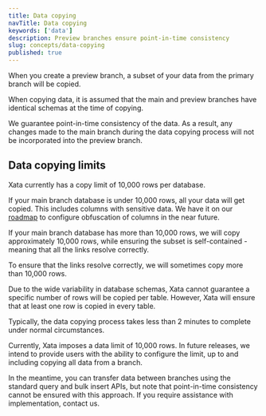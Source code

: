 ```yaml
---
title: Data copying
navTitle: Data copying
keywords: ['data']
description: Preview branches ensure point-in-time consistency
slug: concepts/data-copying
published: true
---
```


When you create a preview branch, a subset of your data from the primary branch will be copied.

When copying data, it is assumed that the main and preview branches have identical schemas at the time of copying.

We guarantee point-in-time consistency of the data. As a result, any changes made to the main branch during the data copying process will not be incorporated into the preview branch.

## Data copying limits

Xata currently has a copy limit of 10,000 rows per database.

If your main branch database is under 10,000 rows, all your data will get copied. This includes columns with sensitive data. We have it on our [roadmap](https://xata.io/roadmap) to configure obfuscation of columns in the near future.

If your main branch database has more than 10,000 rows, we will copy approximately 10,000 rows, while ensuring the subset is self-contained - meaning that all the links resolve correctly.

To ensure that the links resolve correctly, we will sometimes copy more than 10,000 rows.

Due to the wide variability in database schemas, Xata cannot guarantee a specific number of rows will be copied per table. However, Xata will ensure that at least one row is copied in every table.

Typically, the data copying process takes less than 2 minutes to complete under normal circumstances.

Currently, Xata imposes a data limit of 10,000 rows. In future releases, we intend to provide users with the ability to configure the limit, up to and including copying all data from a branch.

In the meantime, you can transfer data between branches using the standard query and bulk insert APIs, but note that point-in-time consistency cannot be ensured with this approach. If you require assistance with implementation, contact us.
